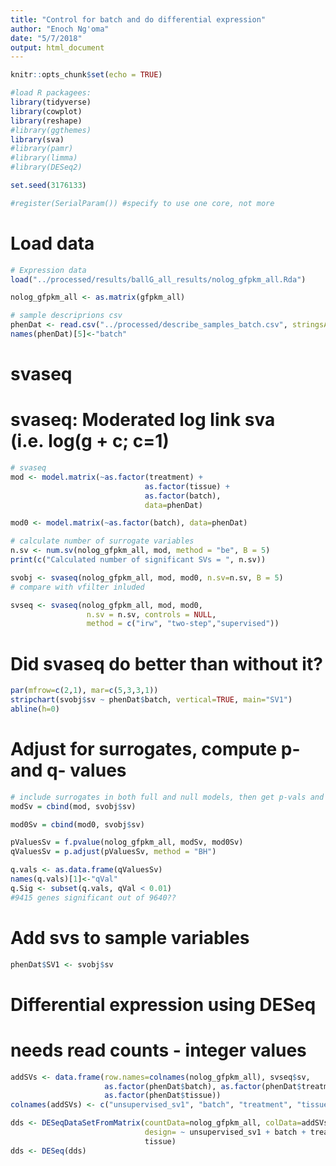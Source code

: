 ```yaml
---
title: "Control for batch and do differential expression"
author: "Enoch Ng'oma"
date: "5/7/2018"
output: html_document
---
```


```r
knitr::opts_chunk$set(echo = TRUE)

#load R packagees:
library(tidyverse)
library(cowplot)
library(reshape)
#library(ggthemes)
library(sva)
#library(pamr)
#library(limma)
#library(DESeq2)

set.seed(3176133)

#register(SerialParam()) #specify to use one core, not more
```

# Load data

```r
# Expression data
load("../processed/results/ballG_all_results/nolog_gfpkm_all.Rda")

nolog_gfpkm_all <- as.matrix(gfpkm_all)

# sample descriprions csv
phenDat <- read.csv("../processed/describe_samples_batch.csv", stringsAsFactors = FALSE)
names(phenDat)[5]<-"batch"
```

# svaseq
# svaseq: Moderated log link sva (i.e. log(g + c; c=1)

```r
# svaseq
mod <- model.matrix(~as.factor(treatment) + 
                              as.factor(tissue) + 
                              as.factor(batch), 
                              data=phenDat)

mod0 <- model.matrix(~as.factor(batch), data=phenDat) 

# calculate number of surrogate variables
n.sv <- num.sv(nolog_gfpkm_all, mod, method = "be", B = 5)
print(c("Calculated number of significant SVs = ", n.sv))

svobj <- svaseq(nolog_gfpkm_all, mod, mod0, n.sv=n.sv, B = 5) 
# compare with vfilter inluded

svseq <- svaseq(nolog_gfpkm_all, mod, mod0,  
                 n.sv = n.sv, controls = NULL, 
                 method = c("irw", "two-step","supervised"))
```

# Did svaseq do better than without it?

```r
par(mfrow=c(2,1), mar=c(5,3,3,1))
stripchart(svobj$sv ~ phenDat$batch, vertical=TRUE, main="SV1")
abline(h=0)
```

# Adjust for surrogates, compute p- and q- values

```r
# include surrogates in both full and null models, then get p-vals and q-vals
modSv = cbind(mod, svobj$sv) 

mod0Sv = cbind(mod0, svobj$sv)

pValuesSv = f.pvalue(nolog_gfpkm_all, modSv, mod0Sv)
qValuesSv = p.adjust(pValuesSv, method = "BH")

q.vals <- as.data.frame(qValuesSv)
names(q.vals)[1]<-"qVal"
q.Sig <- subset(q.vals, qVal < 0.01)
#9415 genes significant out of 9640??
```

# Add svs to sample variables

```r
phenDat$SV1 <- svobj$sv
```

# Differential expression using DESeq
# needs read counts - integer values

```r
addSVs <- data.frame(row.names=colnames(nolog_gfpkm_all), svseq$sv, 
                     as.factor(phenDat$batch), as.factor(phenDat$treatment),
                     as.factor(phenDat$tissue))
colnames(addSVs) <- c("unsupervised_sv1", "batch", "treatment", "tissue")

dds <- DESeqDataSetFromMatrix(countData=nolog_gfpkm_all, colData=addSVs, 
                              design= ~ unsupervised_sv1 + batch + treatment +
                              tissue)
dds <- DESeq(dds)

```


